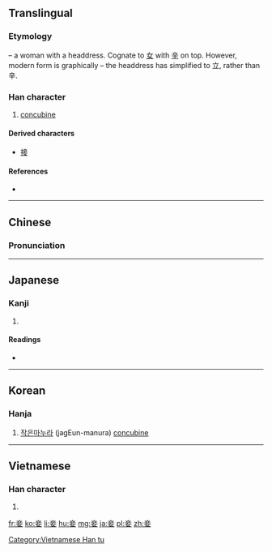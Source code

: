 ==Translingual==

===Etymology===
{{liushu|p}} – a woman with a headdress. Cognate to [[女]] with [[辛]] on top. However, modern form is graphically {{Han compound|立|女}} – the headdress has simplified to 立, rather than 辛.

===Han character===
{{Han char|rn=38|rad=女|as=05|sn=8|four=0040<sub>4</sub>|canj=卜廿女 (YTV)|ids=⿱[[立]][[女]]}}

# [[concubine]]

====Derived characters====
* [[接]]

====References====
* {{Han ref|kx=0257.390|dkj=06147|dj=0523.060|hdz=21040.080|uh=59BE|ud=22974|bh=A963|bd=43363}}

----

==Chinese==
{{zh-hanzi-box|[[妾]]}}

===Pronunciation===
{{zh-pron
|m=qiè
|c=cip3
|mc=y
|oc=y
|ma=
|cat=n
}}

----

==Japanese==

===Kanji===
{{ja-kanji|grade=|rs=女05}}

# {{defn|lang=ja|sort=女05}}

====Readings====
* {{ja-readings|on=[[しょう]] (shō)|kun=[[めかけ]] (mekake), [[わらわ]] (warawa)}}

----

==Korean==

===Hanja===
{{ko-hanja|hangeul=첩|rv=cheop|mr=ch'ŏp}}

# [[작은]][[마누라]] (jagEun-manura) [[concubine]]

----

==Vietnamese==

===Han character===
{{vi-readings|rs=女05| hanviet = [[thiếp]], [[thê]]}}

# {{defn|lang=vi|sort=女05}}

[[Category:Vietnamese Han tu]]

[[fr:妾]]
[[ko:妾]]
[[li:妾]]
[[hu:妾]]
[[mg:妾]]
[[ja:妾]]
[[pl:妾]]
[[zh:妾]]